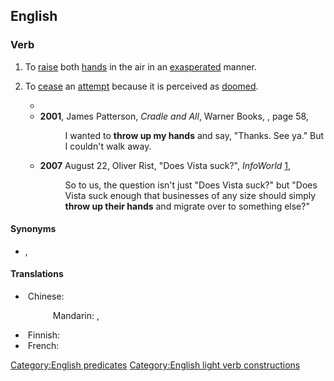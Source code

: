 ==English==

===Verb===
{{en-verb|throw<,,threw,thrown> up one's hands}}

# {{lb|en|intransitive}} To [[raise]] both [[hand]]s in the air in an [[exasperated]] manner.
# {{lb|en|intransitive|idiomatic}} To [[cease]] an [[attempt]] because it is perceived as [[doomed]].
#* {{RQ:Twain Huckleberry Finn|footer=1987 Scholastic Paperbacks ed., {{ISBN|059043389X}}, page 283|passage=I see it warn't a bit of use to try to go ahead—I'd ''got'' to '''throw up my hands'''.}}
#* '''2001''', James Patterson, ''Cradle and All'', Warner Books, {{ISBN|0446609404}}, page 58,
#*: I wanted to '''throw up my hands''' and say, "Thanks. See ya." But I couldn't walk away.
#* '''2007''' August 22, Oliver Rist, "Does Vista suck?", ''InfoWorld'' [https://web.archive.org/web/20070826104256/http://www.infoworld.com/article/07/08/22/34OPenterwin_1.html],
#*: So to us, the question isn't just "Does Vista suck?" but "Does Vista suck enough that businesses of any size should simply '''throw up their hands''' and migrate over to something else?"

====Synonyms====
* {{s|to cease an attempt}} {{l|en|give up}}, {{l|en|throw in the towel}}

====Translations====
{{trans-top|raise both hands in the air}}
* Chinese:
*: Mandarin: {{t|cmn|攤手}}, {{t|cmn|摊手|tr=tānshǒu}}
{{trans-mid}}
* Finnish: {{t|fi|[[nostaa]] [[käsi|kädet]] [[ilma]]an}}
* French: {{t-needed|fr}}
{{trans-bottom}}

{{trans-see|(idiomatic) to quit; to give up|throw in the towel}}

[[Category:English predicates]]
[[Category:English light verb constructions]]